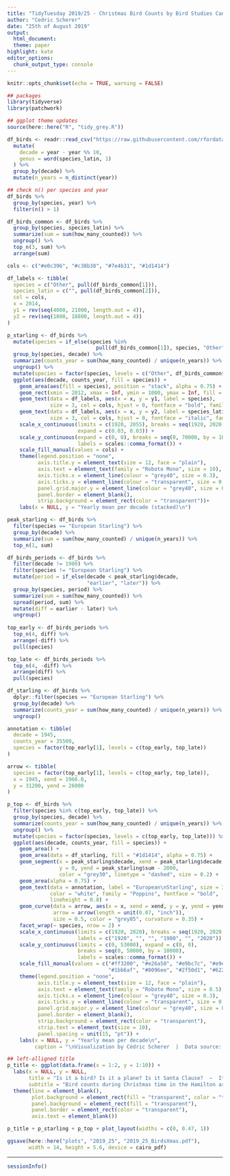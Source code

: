 ```yaml
---
title: "TidyTuesday 2019/25 - Christmas Bird Counts by Bird Studies Canada"
author: "Cedric Scherer"
date: "25th of August 2019"
output:
  html_document:
  theme: paper
highlight: kate
editor_options:
  chunk_output_type: console
---
```

  
```r
knitr::opts_chunk$set(echo = TRUE, warning = FALSE)
```

```r
## packages
library(tidyverse)
library(patchwork)

## ggplot theme updates
source(here::here("R", "tidy_grey.R"))
```

```r
df_birds <- readr::read_csv("https://raw.githubusercontent.com/rfordatascience/tidytuesday/master/data/2019/2019-06-18/bird_counts.csv") %>% 
  mutate(
    decade = year - year %% 10,
    genus = word(species_latin, 1)
  ) %>% 
  group_by(decade) %>% 
  mutate(n_years = n_distinct(year))
```

```r
## check n() per species and year
df_birds %>% 
  group_by(species, year) %>% 
  filter(n() > 1)
```

```r
df_birds_common <- df_birds %>%
  group_by(species, species_latin) %>%
  summarize(sum = sum(how_many_counted)) %>% 
  ungroup() %>% 
  top_n(3, sum) %>% 
  arrange(sum)

cols <- c("#e0c396", "#c38b38", "#7e4b31", "#1d1414")

df_labels <- tibble(
  species = c("Other", pull(df_birds_common[1])),
  species_latin = c("", pull(df_birds_common[2])),
  col = cols,
  x = 2014,
  y1 = rev(seq(4000, 21000, length.out = 4)),
  y2 = rev(seq(1800, 18800, length.out = 4))
)

p_starling <- df_birds %>% 
  mutate(species = if_else(species %in% 
                             pull(df_birds_common[1]), species, "Other")) %>%
  group_by(species, decade) %>% 
  summarize(counts_year = sum(how_many_counted) / unique(n_years)) %>% 
  ungroup() %>% 
  mutate(species = factor(species, levels = c("Other", df_birds_common$species))) %>% 
  ggplot(aes(decade, counts_year, fill = species)) +
    geom_area(aes(fill = species), position = "stack", alpha = 0.75) +
    geom_rect(xmin = 2012, xmax = Inf, ymin = 1000, ymax = Inf, fill = "grey20") +
    geom_text(data = df_labels, aes(x = x, y = y1, label = species), 
              size = 3, col = cols, hjust = 0, fontface = "bold", family = "Poppins") +
    geom_text(data = df_labels, aes(x = x, y = y2, label = species_latin), 
              size = 3, col = cols, hjust = 0, fontface = "italic", family = "Poppins") +
    scale_x_continuous(limits = c(1920, 2055), breaks = seq(1920, 2020, by = 20),
                       expand = c(0.03, 0.03)) +
    scale_y_continuous(expand = c(0, 0), breaks = seq(0, 70000, by = 10000), 
                       labels = scales::comma_format()) +
    scale_fill_manual(values = cols) +
    theme(legend.position = "none",
          axis.title.y = element_text(size = 12, face = "plain"),
          axis.text = element_text(family = "Roboto Mono", size = 10),
          axis.ticks.x = element_line(colour = "grey40", size = 0.3),
          axis.ticks.y = element_line(colour = "transparent", size = 0.3),
          panel.grid.major.y = element_line(colour = "grey40", size = 0.3),
          panel.border = element_blank(),
          strip.background = element_rect(color = "transparent"))+
    labs(x = NULL, y = "Yearly mean per decade (stacked)\n")
```

```r
peak_starling <- df_birds %>% 
  filter(species == "European Starling") %>% 
  group_by(decade) %>% 
  summarize(sum = sum(how_many_counted) / unique(n_years)) %>% 
  top_n(1, sum)

df_birds_periods <- df_birds %>% 
  filter(decade != 1980) %>% 
  filter(species != "European Starling") %>% 
  mutate(period = if_else(decade < peak_starling$decade, 
                          "earlier", "later")) %>% 
  group_by(species, period) %>% 
  summarize(sum = sum(how_many_counted)) %>% 
  spread(period, sum) %>% 
  mutate(diff = earlier - later) %>% 
  ungroup()
  
top_early <- df_birds_periods %>% 
  top_n(4, diff) %>% 
  arrange(-diff) %>% 
  pull(species)

top_late <- df_birds_periods %>% 
  top_n(4, -diff) %>% 
  arrange(diff) %>% 
  pull(species)

df_starling <- df_birds %>% 
  dplyr::filter(species == "European Starling") %>% 
  group_by(decade) %>% 
  summarize(counts_year = sum(how_many_counted) / unique(n_years)) %>% 
  ungroup()

annotation <- tibble(
  decade = 1945,
  counts_year = 35500,
  species = factor(top_early[1], levels = c(top_early, top_late))
)

arrow <- tibble(
  species = factor(top_early[1], levels = c(top_early, top_late)),
  x = 1945, xend = 1966.8, 
  y = 31200, yend = 26000
)

p_top <- df_birds %>% 
  filter(species %in% c(top_early, top_late)) %>% 
  group_by(species, decade) %>% 
  summarize(counts_year = sum(how_many_counted) / unique(n_years)) %>% 
  ungroup() %>% 
  mutate(species = factor(species, levels = c(top_early, top_late))) %>% 
  ggplot(aes(decade, counts_year, fill = species)) +
    geom_area() + 
    geom_area(data = df_starling, fill = "#1d1414", alpha = 0.75) +
    geom_segment(x = peak_starling$decade, xend = peak_starling$decade, 
                 y = 0, yend = peak_starling$sum - 2000, 
                 color = "grey30", linetype = "dashed", size = 0.2) +
    geom_area(alpha = 0.75) + 
    geom_text(data = annotation, label = "European\nStarling", size = 3,
              color = "white", family = "Poppins", fontface = "bold",
              lineheight = 0.8) +
    geom_curve(data = arrow, aes(x = x, xend = xend, y = y, yend = yend),
               arrow = arrow(length = unit(0.07, "inch")), 
               size = 0.5, color = "grey85", curvature = 0.35) +
    facet_wrap(~ species, nrow = 2) +
    scale_x_continuous(limits = c(1920, 2020), breaks = seq(1920, 2020, by = 20),
                       labels = c("1920", "", "", "1980", "", "2020")) +
    scale_y_continuous(limits = c(0, 53000), expand = c(0, 0),
                       breaks = seq(0, 50000, by = 10000), 
                       labels = scales::comma_format()) +
    scale_fill_manual(values = c("#ff3200", "#e26a50", "#e9bc7c", "#e9e4a6",
                                 "#1bb6af", "#0096ee", "#2f50d1", "#622abd")) +
    theme(legend.position = "none",
          axis.title.y = element_text(size = 12, face = "plain"),
          axis.text = element_text(family = "Roboto Mono", size = 8.5),
          axis.ticks.x = element_line(colour = "grey40", size = 0.3),
          axis.ticks.y = element_line(colour = "transparent", size = 0.3),
          panel.grid.major.y = element_line(colour = "grey40", size = 0.3),
          panel.border = element_blank(),
          strip.background = element_rect(color = "transparent"),
          strip.text = element_text(size = 10),
          panel.spacing = unit(15, "pt")) +
    labs(x = NULL, y = "Yearly mean per decade\n", 
         caption = "\nVisualization by Cédric Scherer  |  Data source: Bird Studies Canada")
```

```r
## left-alligned title
p_title <- ggplot(data.frame(x = 1:2, y = 1:10)) +
  labs(x = NULL, y = NULL,
       title = "Is it a bird? Is it a plane? Is it Santa Clause?  —  It's probably a European Starling!",
       subtitle = "Bird counts during Christmas time in the Hamilton area of Ontario. Which species peaked before and after the record counts of the European Starling during the '80s?\n") +
  theme(line = element_blank(),
        plot.background = element_rect(fill = "transparent", color = "transparent"),
        panel.background = element_rect(fill = "transparent"),
        panel.border = element_rect(color = "transparent"),
        axis.text = element_blank())
```

```r
p_title + p_starling + p_top + plot_layout(widths = c(0, 0.47, 1))

ggsave(here::here("plots", "2019_25", "2019_25_BirdsXmas.pdf"), 
       width = 14, height = 5.6, device = cairo_pdf)
```

***
  
```r
sessionInfo()
```
